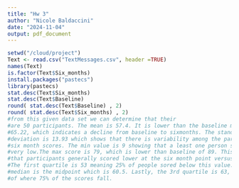 ```yaml
---
title: "Hw 3"
author: "Nicole Baldaccini"
date: "2024-11-04"
output: pdf_document
---
```


```r
setwd("/cloud/project")
Text <- read.csv("TextMessages.csv", header =TRUE)
names(Text)
is.factor(Text$Six_months)
install.packages("pastecs")
library(pastecs)
stat.desc(Text$Six_months)
stat.desc(Text$Baseline)
round( stat.desc(Text$Baseline) , 2)
round( stat.desc(Text$Six_months) , 2)
#from this given data set we can determine that their
#are 50 participants. The mean is 57.4. It is lower than the baseline mean at
#65.22, which indicates a decline from baseline to sixmonths. The standard 
#deviation is 13.93 which shows that there is variability among the participants 
#six month scores. The min value is 9 showing that a least one person scored 
#very low.The max score is 79, which is lower than baseline of 89. This shows 
#that participants generally scored lower at the six month point versus baseline. 
#The first quartile is 53 meaning 25% of people sored below this value. The
#median is the midpoint which is 60.5. Lastly, the 3rd quartile is 63, the point 
#of where 75% of the scores fall.



```

